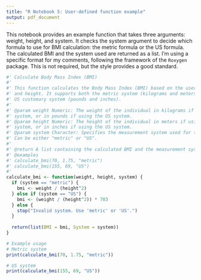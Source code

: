 ```yaml
---
title: "R Notebook 5: User-defined function example"
output: pdf_document
---
```


This notebook provides an example function that takes three arguments: weight, height, and system.
It checks the system argument to decide which formula to use for BMI calculation: the metric formula or the US formula.
The calculated BMI and the system used are returned as a list. 
I'm using a specific format for my comments, following the framework of the `Roxygen` package. This is not required, but the style provides a good standard. 

```r
#' Calculate Body Mass Index (BMI)
#'
#' This function calculates the Body Mass Index (BMI) based on the user's weight
#' and height. It supports both the metric system (kilograms and meters) and the
#' US customary system (pounds and inches).
#'
#' @param weight Numeric: The weight of the individual in kilograms if using the metric
#' system, or in pounds if using the US system.
#' @param height Numeric: The height of the individual in meters if using the metric
#' system, or in inches if using the US system.
#' @param system Character: Specifies the measurement system used for the inputs.
#' Can be either "metric" or "US".
#'
#' @return A list containing the calculated BMI and the measurement system used.
#' @examples
#' calculate_bmi(70, 1.75, "metric")
#' calculate_bmi(155, 69, "US")
#'
calculate_bmi <- function(weight, height, system) {
  if (system == "metric") {
    bmi <- weight / (height^2)
  } else if (system == "US") {
    bmi <- (weight / (height^2)) * 703
  } else {
    stop("Invalid system. Use 'metric' or 'US'.")
  }
  
  return(list(BMI = bmi, System = system))
}

# Example usage
# Metric system
print(calculate_bmi(70, 1.75, "metric"))

# US system
print(calculate_bmi(155, 69, "US"))

```

